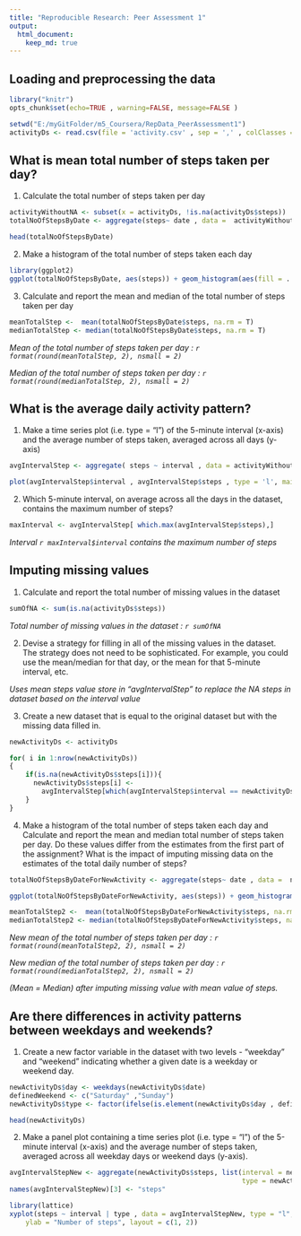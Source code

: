 ```yaml
---
title: "Reproducible Research: Peer Assessment 1"
output: 
  html_document:
    keep_md: true
---
```


## Loading and preprocessing the data
```r
library("knitr")
opts_chunk$set(echo=TRUE , warning=FALSE, message=FALSE )

setwd("E:/myGitFolder/m5_Coursera/RepData_PeerAssessment1")
activityDs <- read.csv(file = 'activity.csv' , sep = ',' , colClasses = c("integer", "Date", "integer"))
```

## What is mean total number of steps taken per day?
1. Calculate the total number of steps taken per day

```r
activityWithoutNA <- subset(x = activityDs, !is.na(activityDs$steps))
totalNoOfStepsByDate <- aggregate(steps~ date , data =  activityWithoutNA, FUN = sum)
```

```r
head(totalNoOfStepsByDate)
```
2. Make a histogram of the total number of steps taken each day

```r
library(ggplot2)
ggplot(totalNoOfStepsByDate, aes(steps)) + geom_histogram(aes(fill = ..count..)) + labs(title= 'Total number of steps taken each day' , x = 'Steps' , y = "Count" ) 
```

3. Calculate and report the mean and median of the total number of steps taken per day

```r
meanTotalStep <-  mean(totalNoOfStepsByDate$steps, na.rm = T)
medianTotalStep <- median(totalNoOfStepsByDate$steps, na.rm = T)
```

*Mean of the total number of steps taken per day : `r format(round(meanTotalStep, 2), nsmall = 2)`*

*Median of the total number of steps taken per day : `r format(round(medianTotalStep, 2), nsmall = 2)`*

## What is the average daily activity pattern?
1. Make a time series plot (i.e. type = "l") of the 5-minute interval (x-axis) and the average number of steps taken, averaged across all days (y-axis)

```r
avgIntervalStep <- aggregate( steps ~ interval , data = activityWithoutNA, FUN = mean)

plot(avgIntervalStep$interval , avgIntervalStep$steps , type = 'l', main="Time series plot of the 5-minute interval", xlab="5-min Interval", ylab="Average number of step taken")

```

2. Which 5-minute interval, on average across all the days in the dataset, contains the maximum number of steps?

```r
maxInterval <- avgIntervalStep[ which.max(avgIntervalStep$steps),]
```

*Interval `r maxInterval$interval ` contains the maximum number of steps*

## Imputing missing values

1. Calculate and report the total number of missing values in the dataset

```r
sumOfNA <- sum(is.na(activityDs$steps))
```

*Total number of missing values in the dataset : `r sumOfNA`*

2. Devise a strategy for filling in all of the missing values in the dataset. The strategy does not need to be sophisticated. For example, you could use the mean/median for that day, or the mean for that 5-minute interval, etc.

*Uses mean steps value store in "avgIntervalStep" to replace the NA steps in dataset based on the interval value*

3. Create a new dataset that is equal to the original dataset but with the missing data filled in.
```r
newActivityDs <- activityDs

for( i in 1:nrow(newActivityDs))
{
    if(is.na(newActivityDs$steps[i])){
      newActivityDs$steps[i] <- 
        avgIntervalStep[which(avgIntervalStep$interval == newActivityDs$interval[i]),]$steps
    }
}
```

4. Make a histogram of the total number of steps taken each day and Calculate and report the mean and median total number of steps taken per day. Do these values differ from the estimates from the first part of the assignment? What is the impact of imputing missing data on the estimates of the total daily number of steps?

```r
totalNoOfStepsByDateForNewActivity <- aggregate(steps~ date , data =  newActivityDs, FUN = sum)

ggplot(totalNoOfStepsByDateForNewActivity, aes(steps)) + geom_histogram(aes(fill = ..count..)) + labs(title= 'Total number of steps taken each day with Imputing missing values' , x = 'Steps' , y = "Count" ) 
```

```r
meanTotalStep2 <-  mean(totalNoOfStepsByDateForNewActivity$steps, na.rm = T)
medianTotalStep2 <- median(totalNoOfStepsByDateForNewActivity$steps, na.rm = T)
```

*New mean of the total number of steps taken per day : `r format(round(meanTotalStep2, 2), nsmall = 2)`*

*New median of the total number of steps taken per day : `r format(round(medianTotalStep2, 2), nsmall = 2)`*

*(Mean = Median) after imputing missing value with mean value of steps.*

## Are there differences in activity patterns between weekdays and weekends?

1. Create a new factor variable in the dataset with two levels - "weekday" and "weekend" indicating whether a given date is a weekday or weekend day.

```r
newActivityDs$day <- weekdays(newActivityDs$date)
definedWeekend <- c("Saturday" ,"Sunday")
newActivityDs$type <- factor(ifelse(is.element(newActivityDs$day , definedWeekend), "weekend", "weekday"), c( "weekday" , "weekend"))

head(newActivityDs)
```

2. Make a panel plot containing a time series plot (i.e. type = "l") of the 5-minute interval (x-axis) and the average number of steps taken, averaged across all weekday days or weekend days (y-axis). 

```r
avgIntervalStepNew <- aggregate(newActivityDs$steps, list(interval = newActivityDs$interval , 
                                                          type = newActivityDs$type), FUN = mean)
names(avgIntervalStepNew)[3] <- "steps"

library(lattice)
xyplot(steps ~ interval | type , data = avgIntervalStepNew, type = "l", xlab = "Interval", 
    ylab = "Number of steps", layout = c(1, 2))
```

